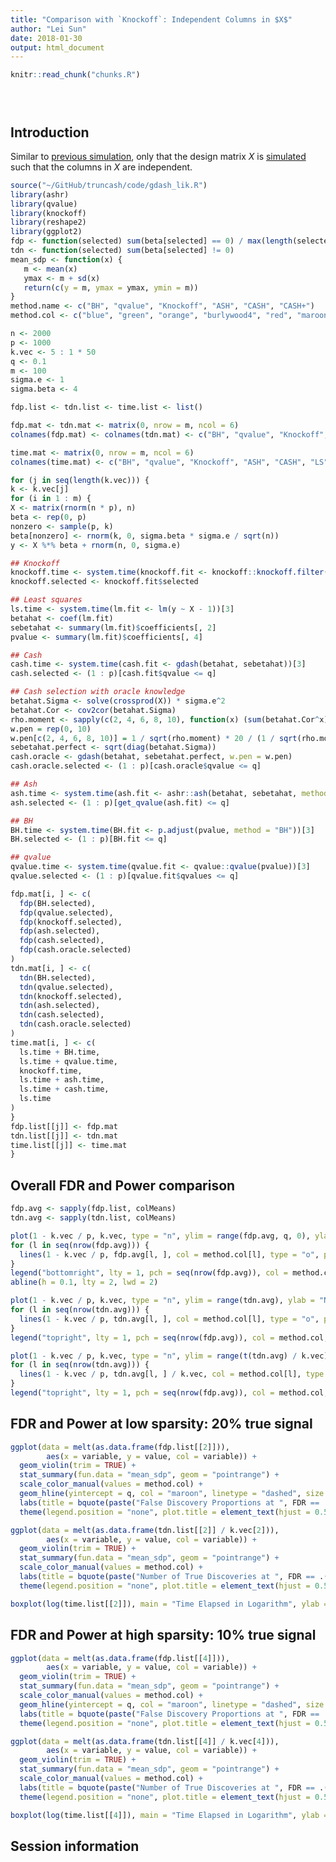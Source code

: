 ```yaml
---
title: "Comparison with `Knockoff`: Independent Columns in $X$"
author: "Lei Sun"
date: 2018-01-30
output: html_document
---
```


<!-- The file analysis/chunks.R contains chunks that define default settings
shared across the workflowr files. -->
```r
knitr::read_chunk("chunks.R")
```

<!-- Update knitr chunk options -->
```r
```

<!-- Insert the date the file was last updated -->
```r
```

<!-- Insert the code version (Git commit SHA1) if Git repository exists and R
 package git2r is installed -->
```r
```

<!-- Add your analysis here -->

## Introduction

Similar to [previous simulation](knockoff.html), only that the design matrix $X$ is [simulated](design_matrix.html#(sigma_=_i)) such that the columns in $X$ are independent.

```r
source("~/GitHub/truncash/code/gdash_lik.R")
library(ashr)
library(qvalue)
library(knockoff)
library(reshape2)
library(ggplot2)
fdp <- function(selected) sum(beta[selected] == 0) / max(length(selected), 1)
tdn <- function(selected) sum(beta[selected] != 0)
mean_sdp <- function(x) {
   m <- mean(x)
   ymax <- m + sd(x)
   return(c(y = m, ymax = ymax, ymin = m))
}
method.name <- c("BH", "qvalue", "Knockoff", "ASH", "CASH", "CASH+")
method.col <- c("blue", "green", "orange", "burlywood4", "red", "maroon")
```

```r
n <- 2000
p <- 1000
k.vec <- 5 : 1 * 50
q <- 0.1
m <- 100
sigma.e <- 1
sigma.beta <- 4

fdp.list <- tdn.list <- time.list <- list()

fdp.mat <- tdn.mat <- matrix(0, nrow = m, ncol = 6)
colnames(fdp.mat) <- colnames(tdn.mat) <- c("BH", "qvalue", "Knockoff", "ASH", "CASH", "CASH+")

time.mat <- matrix(0, nrow = m, ncol = 6)
colnames(time.mat) <- c("BH", "qvalue", "Knockoff", "ASH", "CASH", "LS")

for (j in seq(length(k.vec))) {
k <- k.vec[j]
for (i in 1 : m) {
X <- matrix(rnorm(n * p), n)
beta <- rep(0, p)
nonzero <- sample(p, k)
beta[nonzero] <- rnorm(k, 0, sigma.beta * sigma.e / sqrt(n))
y <- X %*% beta + rnorm(n, 0, sigma.e)

## Knockoff
knockoff.time <- system.time(knockoff.fit <- knockoff::knockoff.filter(X, y, knockoffs = create.fixed, statistic = stat.glmnet_lambdasmax, fdr = q))[3]
knockoff.selected <- knockoff.fit$selected

## Least squares
ls.time <- system.time(lm.fit <- lm(y ~ X - 1))[3]
betahat <- coef(lm.fit)
sebetahat <- summary(lm.fit)$coefficients[, 2]
pvalue <- summary(lm.fit)$coefficients[, 4]

## Cash
cash.time <- system.time(cash.fit <- gdash(betahat, sebetahat))[3]
cash.selected <- (1 : p)[cash.fit$qvalue <= q]

## Cash selection with oracle knowledge
betahat.Sigma <- solve(crossprod(X)) * sigma.e^2
betahat.Cor <- cov2cor(betahat.Sigma)
rho.moment <- sapply(c(2, 4, 6, 8, 10), function(x) (sum(betahat.Cor^x) - p) / (p * (p - 1)))
w.pen = rep(0, 10)
w.pen[c(2, 4, 6, 8, 10)] = 1 / sqrt(rho.moment) * 20 / (1 / sqrt(rho.moment))[1]
sebetahat.perfect <- sqrt(diag(betahat.Sigma))
cash.oracle <- gdash(betahat, sebetahat.perfect, w.pen = w.pen)
cash.oracle.selected <- (1 : p)[cash.oracle$qvalue <= q]

## Ash
ash.time <- system.time(ash.fit <- ashr::ash(betahat, sebetahat, method = "fdr", mixcompdist = "normal"))[3]
ash.selected <- (1 : p)[get_qvalue(ash.fit) <= q]

## BH
BH.time <- system.time(BH.fit <- p.adjust(pvalue, method = "BH"))[3]
BH.selected <- (1 : p)[BH.fit <= q]

## qvalue
qvalue.time <- system.time(qvalue.fit <- qvalue::qvalue(pvalue))[3]
qvalue.selected <- (1 : p)[qvalue.fit$qvalues <= q]

fdp.mat[i, ] <- c(
  fdp(BH.selected),
  fdp(qvalue.selected),
  fdp(knockoff.selected),
  fdp(ash.selected),
  fdp(cash.selected),
  fdp(cash.oracle.selected)
)
tdn.mat[i, ] <- c(
  tdn(BH.selected),
  tdn(qvalue.selected),
  tdn(knockoff.selected),
  tdn(ash.selected),
  tdn(cash.selected),
  tdn(cash.oracle.selected)
)
time.mat[i, ] <- c(
  ls.time + BH.time,
  ls.time + qvalue.time,
  knockoff.time,
  ls.time + ash.time,
  ls.time + cash.time,
  ls.time
)
}
fdp.list[[j]] <- fdp.mat
tdn.list[[j]] <- tdn.mat
time.list[[j]] <- time.mat
}
```

## Overall FDR and Power comparison

```r
fdp.avg <- sapply(fdp.list, colMeans)
tdn.avg <- sapply(tdn.list, colMeans)

plot(1 - k.vec / p, k.vec, type = "n", ylim = range(fdp.avg, q, 0), ylab = "FDR", xlab = "Sparsity")
for (l in seq(nrow(fdp.avg))) {
  lines(1 - k.vec / p, fdp.avg[l, ], col = method.col[l], type = "o", pch = l)
}
legend("bottomright", lty = 1, pch = seq(nrow(fdp.avg)), col = method.col, legend = method.name, bty = "n")
abline(h = 0.1, lty = 2, lwd = 2)

plot(1 - k.vec / p, k.vec, type = "n", ylim = range(tdn.avg), ylab = "Number of True Discoveries", xlab = "Sparsity")
for (l in seq(nrow(tdn.avg))) {
  lines(1 - k.vec / p, tdn.avg[l, ], col = method.col[l], type = "o", pch = l)
}
legend("topright", lty = 1, pch = seq(nrow(fdp.avg)), col = method.col, legend = method.name)

plot(1 - k.vec / p, k.vec, type = "n", ylim = range(t(tdn.avg) / k.vec), ylab = "Power", xlab = "Sparsity")
for (l in seq(nrow(tdn.avg))) {
  lines(1 - k.vec / p, tdn.avg[l, ] / k.vec, col = method.col[l], type = "o", pch = l)
}
legend("topright", lty = 1, pch = seq(nrow(fdp.avg)), col = method.col, legend = method.name)
```

## FDR and Power at low sparsity: $20\%$ true signal

```r
ggplot(data = melt(as.data.frame(fdp.list[[2]])),
        aes(x = variable, y = value, col = variable)) +
  geom_violin(trim = TRUE) +
  stat_summary(fun.data = "mean_sdp", geom = "pointrange") +
  scale_color_manual(values = method.col) +
  geom_hline(yintercept = q, col = "maroon", linetype = "dashed", size = 1) +
  labs(title = bquote(paste("False Discovery Proportions at ", FDR == .(q), " Cutoff")), x = "", y = "False Discovery Proportion (FDP)") +
  theme(legend.position = "none", plot.title = element_text(hjust = 0.5, size = 20), axis.title.y = element_text(size = 20), axis.text.x = element_text(size = 20), axis.text.y = element_text(size = 15))

ggplot(data = melt(as.data.frame(tdn.list[[2]] / k.vec[2])),
        aes(x = variable, y = value, col = variable)) +
  geom_violin(trim = TRUE) +
  stat_summary(fun.data = "mean_sdp", geom = "pointrange") +
  scale_color_manual(values = method.col) +
  labs(title = bquote(paste("Number of True Discoveries at ", FDR == .(q), " Cutoff")), x = "", y = "Power") +
  theme(legend.position = "none", plot.title = element_text(hjust = 0.5, size = 20), axis.title.y = element_text(size = 20), axis.text.x = element_text(size = 20), axis.text.y = element_text(size = 15))

boxplot(log(time.list[[2]]), main = "Time Elapsed in Logarithm", ylab = "Log (Time in Seconds)", col = c(method.col[1 : 5], 1))
```

## FDR and Power at high sparsity: $10\%$ true signal

```r
ggplot(data = melt(as.data.frame(fdp.list[[4]])),
        aes(x = variable, y = value, col = variable)) +
  geom_violin(trim = TRUE) +
  stat_summary(fun.data = "mean_sdp", geom = "pointrange") +
  scale_color_manual(values = method.col) +
  geom_hline(yintercept = q, col = "maroon", linetype = "dashed", size = 1) +
  labs(title = bquote(paste("False Discovery Proportions at ", FDR == .(q), " Cutoff")), x = "", y = "False Discovery Proportion (FDP)") +
  theme(legend.position = "none", plot.title = element_text(hjust = 0.5, size = 20), axis.title.y = element_text(size = 20), axis.text.x = element_text(size = 20), axis.text.y = element_text(size = 15))

ggplot(data = melt(as.data.frame(tdn.list[[4]] / k.vec[4])),
        aes(x = variable, y = value, col = variable)) +
  geom_violin(trim = TRUE) +
  stat_summary(fun.data = "mean_sdp", geom = "pointrange") +
  scale_color_manual(values = method.col) +
  labs(title = bquote(paste("Number of True Discoveries at ", FDR == .(q), " Cutoff")), x = "", y = "Power") +
  theme(legend.position = "none", plot.title = element_text(hjust = 0.5, size = 20), axis.title.y = element_text(size = 20), axis.text.x = element_text(size = 20), axis.text.y = element_text(size = 15))

boxplot(log(time.list[[4]]), main = "Time Elapsed in Logarithm", ylab = "Log (Time in Seconds)", col = c(method.col[1 : 5], 1))
```

## Session information

<!-- Insert the session information into the document -->
```r
```
